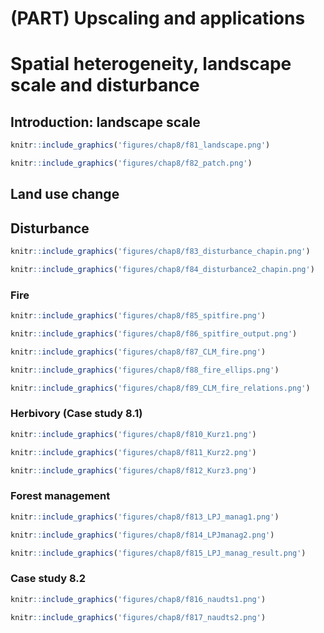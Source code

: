 # (PART) Upscaling and applications {-}

# Spatial heterogeneity, landscape scale and disturbance 
\chaptermark{Heterogeneity}

## Introduction: landscape scale


```r
knitr::include_graphics('figures/chap8/f81_landscape.png')
```

```r
knitr::include_graphics('figures/chap8/f82_patch.png')
```


## Land use change

## Disturbance

```r
knitr::include_graphics('figures/chap8/f83_disturbance_chapin.png')
```

```r
knitr::include_graphics('figures/chap8/f84_disturbance2_chapin.png')
```


### Fire

```r
knitr::include_graphics('figures/chap8/f85_spitfire.png')
```

```r
knitr::include_graphics('figures/chap8/f86_spitfire_output.png')
```

```r
knitr::include_graphics('figures/chap8/f87_CLM_fire.png')
```


```r
knitr::include_graphics('figures/chap8/f88_fire_ellips.png')
```

```r
knitr::include_graphics('figures/chap8/f89_CLM_fire_relations.png')
```


### Herbivory (Case study 8.1)


```r
knitr::include_graphics('figures/chap8/f810_Kurz1.png')
```


```r
knitr::include_graphics('figures/chap8/f811_Kurz2.png')
```


```r
knitr::include_graphics('figures/chap8/f812_Kurz3.png')
```


### Forest management

```r
knitr::include_graphics('figures/chap8/f813_LPJ_manag1.png')
```

```r
knitr::include_graphics('figures/chap8/f814_LPJmanag2.png')
```

```r
knitr::include_graphics('figures/chap8/f815_LPJ_manag_result.png')
```


### Case study 8.2

```r
knitr::include_graphics('figures/chap8/f816_naudts1.png')
```

```r
knitr::include_graphics('figures/chap8/f817_naudts2.png')
```




